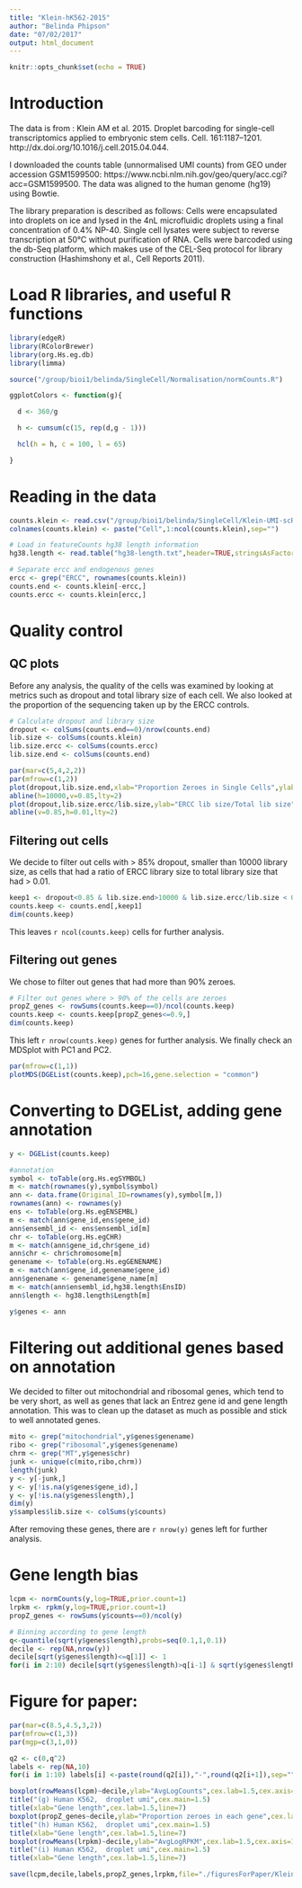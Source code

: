 ```yaml
---
title: "Klein-hK562-2015"
author: "Belinda Phipson"
date: "07/02/2017"
output: html_document
---
```


```r
knitr::opts_chunk$set(echo = TRUE)
```

# Introduction

The data is from : Klein AM et al. 2015. Droplet barcoding for single-cell transcriptomics applied to embryonic stem cells. Cell. 161:1187–1201. http://dx.doi.org/10.1016/j.cell.2015.04.044. 

I downloaded the counts table (unnormalised UMI counts) from GEO under accession GSM1599500: https://www.ncbi.nlm.nih.gov/geo/query/acc.cgi?acc=GSM1599500. The data was aligned to the human genome (hg19) using Bowtie.

The library preparation is described as follows: Cells were encapsulated into droplets on ice and lysed in the 4nL microfluidic droplets using a final concentration of 0.4% NP-40. Single cell lysates were subject to reverse transcription at 50°C without purification of RNA.
Cells were barcoded using the db-Seq platform, which makes use of the CEL-Seq protocol for library construction (Hashimshony et al., Cell Reports 2011).

# Load R libraries, and useful R functions

```r
library(edgeR)
library(RColorBrewer)
library(org.Hs.eg.db)
library(limma)
```
```r
source("/group/bioi1/belinda/SingleCell/Normalisation/normCounts.R")
```
```r
ggplotColors <- function(g){

  d <- 360/g

  h <- cumsum(c(15, rep(d,g - 1)))

  hcl(h = h, c = 100, l = 65)

}
```
# Reading in the data
```r
counts.klein <- read.csv("/group/bioi1/belinda/SingleCell/Klein-UMI-scRNAseq/GSM1599500_K562_cells.csv",stringsAsFactors = FALSE,row.names=1)
colnames(counts.klein) <- paste("Cell",1:ncol(counts.klein),sep="")

# Load in featureCounts hg38 length information
hg38.length <- read.table("hg38-length.txt",header=TRUE,stringsAsFactors = FALSE)
```

```r
# Separate ercc and endogenous genes
ercc <- grep("ERCC", rownames(counts.klein))
counts.end <- counts.klein[-ercc,]
counts.ercc <- counts.klein[ercc,]
```

# Quality control
## QC plots
Before any analysis, the quality of the cells was examined by looking at metrics such as dropout and total library size of each cell. We also looked at the proportion of the sequencing taken up by the ERCC controls.

```r
# Calculate dropout and library size
dropout <- colSums(counts.end==0)/nrow(counts.end)
lib.size <- colSums(counts.klein)
lib.size.ercc <- colSums(counts.ercc)
lib.size.end <- colSums(counts.end)
```

```r
par(mar=c(5,4,2,2))
par(mfrow=c(1,2))
plot(dropout,lib.size.end,xlab="Proportion Zeroes in Single Cells",ylab="Library size")
abline(h=10000,v=0.85,lty=2)
plot(dropout,lib.size.ercc/lib.size,ylab="ERCC lib size/Total lib size",xlab="Proportion Zeroes in Single Cells")
abline(v=0.85,h=0.01,lty=2)

```

## Filtering out cells
We decide to filter out cells with > 85% dropout, smaller than 10000 library size, as cells that had a ratio of ERCC library size to total library size that had > 0.01.
```r
keep1 <- dropout<0.85 & lib.size.end>10000 & lib.size.ercc/lib.size < 0.01
counts.keep <- counts.end[,keep1]
dim(counts.keep)
```
This leaves `r ncol(counts.keep)` cells for further analysis.

## Filtering out genes
We chose to filter out genes that had more than 90% zeroes.
```r
# Filter out genes where > 90% of the cells are zeroes
propZ_genes <- rowSums(counts.keep==0)/ncol(counts.keep)
counts.keep <- counts.keep[propZ_genes<=0.9,]
dim(counts.keep)
```
This left `r nrow(counts.keep)` genes for further analysis. We finally check an MDSplot with PC1 and PC2.
```r
par(mfrow=c(1,1))
plotMDS(DGEList(counts.keep),pch=16,gene.selection = "common")
```

# Converting to DGEList, adding gene annotation
```r
y <- DGEList(counts.keep)
```

```r
#annotation
symbol <- toTable(org.Hs.egSYMBOL)
m <- match(rownames(y),symbol$symbol)
ann <- data.frame(Original_ID=rownames(y),symbol[m,])
rownames(ann) <- rownames(y)
ens <- toTable(org.Hs.egENSEMBL)
m <- match(ann$gene_id,ens$gene_id)
ann$ensembl_id <- ens$ensembl_id[m]
chr <- toTable(org.Hs.egCHR)
m <- match(ann$gene_id,chr$gene_id)
ann$chr <- chr$chromosome[m]
genename <- toTable(org.Hs.egGENENAME)
m <- match(ann$gene_id,genename$gene_id)
ann$genename <- genename$gene_name[m]
m <- match(ann$ensembl_id,hg38.length$EnsID)
ann$length <- hg38.length$Length[m]

y$genes <- ann
```

# Filtering out additional genes based on annotation
We decided to filter out mitochondrial and ribosomal genes, which tend to be very short, as well as genes that lack an Entrez gene id and gene length annotation. This was to clean up the dataset as much as possible and stick to well annotated genes.

```r
mito <- grep("mitochondrial",y$genes$genename)
ribo <- grep("ribosomal",y$genes$genename)
chrm <- grep("MT",y$genes$chr)
junk <- unique(c(mito,ribo,chrm))
length(junk)
y <- y[-junk,]
y <- y[!is.na(y$genes$gene_id),]
y <- y[!is.na(y$genes$length),]
dim(y)
y$samples$lib.size <- colSums(y$counts)
```
After removing these genes, there are `r nrow(y)` genes left for further analysis.

# Gene length bias

```r
lcpm <- normCounts(y,log=TRUE,prior.count=1)
lrpkm <- rpkm(y,log=TRUE,prior.count=1)
propZ_genes <- rowSums(y$counts==0)/ncol(y)
```

```r
# Binning according to gene length
q<-quantile(sqrt(y$genes$length),probs=seq(0.1,1,0.1))
decile <- rep(NA,nrow(y))
decile[sqrt(y$genes$length)<=q[1]] <- 1
for(i in 2:10) decile[sqrt(y$genes$length)>q[i-1] & sqrt(y$genes$length)<=q[i]] <- i
```

# Figure for paper:

```r
par(mar=c(8.5,4.5,3,2))
par(mfrow=c(1,3))
par(mgp=c(3,1,0))

q2 <- c(0,q^2)
labels <- rep(NA,10)
for(i in 1:10) labels[i] <-paste(round(q2[i]),"-",round(q2[i+1]),sep="")

boxplot(rowMeans(lcpm)~decile,ylab="AvgLogCounts",cex.lab=1.5,cex.axis=1.2,names=labels,las=2,ylim=c(0,4))
title("(g) Human K562,  droplet umi",cex.main=1.5)
title(xlab="Gene length",cex.lab=1.5,line=7)
boxplot(propZ_genes~decile,ylab="Proportion zeroes in each gene",cex.lab=1.5,cex.axis=1.2,names=labels,las=2)
title("(h) Human K562,  droplet umi",cex.main=1.5)
title(xlab="Gene length",cex.lab=1.5,line=7)
boxplot(rowMeans(lrpkm)~decile,ylab="AvgLogRPKM",cex.lab=1.5,cex.axis=1.2,names=labels,las=2,ylim=c(0,12))
title("(i) Human K562,  droplet umi",cex.main=1.5)
title(xlab="Gene length",cex.lab=1.5,line=7)
```

```r
save(lcpm,decile,labels,propZ_genes,lrpkm,file="./figuresForPaper/Klein-fig2C.Rdata")
```



